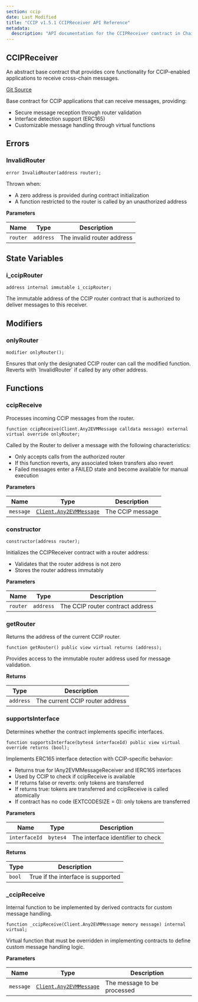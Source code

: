 ```yaml
---
section: ccip
date: Last Modified
title: "CCIP v1.5.1 CCIPReceiver API Reference"
metadata:
  description: "API documentation for the CCIPReceiver contract in Chainlink CCIP v1.5.1, the base contract for applications receiving cross-chain messages."
---
```



<CcipCommon callout="importCCIPPackage151" />

## CCIPReceiver

An abstract base contract that provides core functionality for CCIP-enabled applications to receive cross-chain messages.

[Git Source](https://github.com/smartcontractkit/ccip/blob/0df0625eea603ba8572d5382d72979a7f2b12bfb/contracts/src/v0.8/ccip/applications/CCIPReceiver.sol)

<Aside>
Base contract for CCIP applications that can receive messages, providing:

- Secure message reception through router validation
- Interface detection support (ERC165)
- Customizable message handling through virtual functions

</Aside>

## Errors

### InvalidRouter

```solidity
error InvalidRouter(address router);
```

<Aside>

Thrown when:

- A zero address is provided during contract initialization
- A function restricted to the router is called by an unauthorized address

</Aside>

**Parameters**

| Name     | Type      | Description                |
| -------- | --------- | -------------------------- |
| `router` | `address` | The invalid router address |

## State Variables

### i_ccipRouter

```solidity
address internal immutable i_ccipRouter;
```

<Aside>
  The immutable address of the CCIP router contract that is authorized to deliver messages to this receiver.
</Aside>

## Modifiers

### onlyRouter

```solidity
modifier onlyRouter();
```

<Aside>
  Ensures that only the designated CCIP router can call the modified function. Reverts with `InvalidRouter` if called by
  any other address.
</Aside>

## Functions

### ccipReceive

Processes incoming CCIP messages from the router.

```solidity
function ccipReceive(Client.Any2EVMMessage calldata message) external virtual override onlyRouter;
```

<Aside>

Called by the Router to deliver a message with the following characteristics:

- Only accepts calls from the authorized router
- If this function reverts, any associated token transfers also revert
- Failed messages enter a FAILED state and become available for manual execution

</Aside>

**Parameters**

| Name      | Type                                                                                            | Description      |
| --------- | ----------------------------------------------------------------------------------------------- | ---------------- |
| `message` | [`Client.Any2EVMMessage`](/ccip/tools-resources/api-reference/evm/v1.5.1/client#any2evmmessage) | The CCIP message |

### constructor

```solidity
constructor(address router);
```

<Aside>

Initializes the CCIPReceiver contract with a router address:

- Validates that the router address is not zero
- Stores the router address immutably

</Aside>

**Parameters**

| Name     | Type      | Description                      |
| -------- | --------- | -------------------------------- |
| `router` | `address` | The CCIP router contract address |

### getRouter

Returns the address of the current CCIP router.

```solidity
function getRouter() public view virtual returns (address);
```

<Aside>Provides access to the immutable router address used for message validation.</Aside>

**Returns**

| Type      | Description                     |
| --------- | ------------------------------- |
| `address` | The current CCIP router address |

### supportsInterface

Determines whether the contract implements specific interfaces.

```solidity
function supportsInterface(bytes4 interfaceId) public view virtual override returns (bool);
```

<Aside>

Implements ERC165 interface detection with CCIP-specific behavior:

- Returns true for IAny2EVMMessageReceiver and IERC165 interfaces
- Used by CCIP to check if ccipReceive is available
- If returns false or reverts: only tokens are transferred
- If returns true: tokens are transferred and ccipReceive is called atomically
- If contract has no code (EXTCODESIZE = 0): only tokens are transferred

</Aside>

**Parameters**

| Name          | Type     | Description                       |
| ------------- | -------- | --------------------------------- |
| `interfaceId` | `bytes4` | The interface identifier to check |

**Returns**

| Type   | Description                        |
| ------ | ---------------------------------- |
| `bool` | True if the interface is supported |

### \_ccipReceive

Internal function to be implemented by derived contracts for custom message handling.

```solidity
function _ccipReceive(Client.Any2EVMMessage memory message) internal virtual;
```

<Aside>
  Virtual function that must be overridden in implementing contracts to define custom message handling logic.
</Aside>

**Parameters**

| Name      | Type                                                                                            | Description                 |
| --------- | ----------------------------------------------------------------------------------------------- | --------------------------- |
| `message` | [`Client.Any2EVMMessage`](/ccip/tools-resources/api-reference/evm/v1.5.1/client#any2evmmessage) | The message to be processed |
